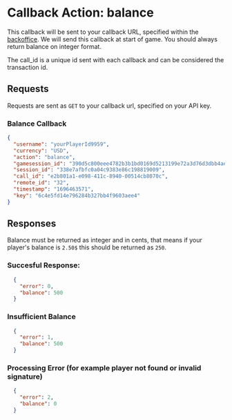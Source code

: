 # Callback Action: balance
This callback will be sent to your callback URL, specified within the [backoffice](/2-backoffice). We will send this callback at start of game. You should always return balance on integer format.

The call_id is a unique id sent with each callback and can be considered the transaction id.

## Requests
Requests are sent as `GET` to your callback url, specified on your API key.
### Balance Callback
```json
{
  "username": "yourPlayerId9959",
  "currency": "USD",
  "action": "balance",
  "gamesession_id": "390d5c800eee4782b3b1bd0169d5213199e72a3d76d3dbb4ae03dc7b9bbdb6c6faba19e1a8a49953ce1bcbb72ec68ab98275063a81859bc40934f798649c6d04",
  "session_id": "338e7afbfc0a04c9383e86c198819009",
  "call_id": "e2b801a1-e098-411c-8940-00514cb8070c",
  "remote_id": "32",
  "timestamp": "1696463571",
  "key": "6c4e5fd14e796284b327bb4f9603aee4"
}
```

## Responses
Balance must be returned as integer and in cents, that means if your player's balance is `2.50$` this should be returned as `250`.
### Succesful Response:
```json
  {
    "error": 0,
    "balance": 500
  }
```

### Insufficient Balance
```json
  {
    "error": 1,
    "balance": 500
  }
```

### Processing Error (for example player not found or invalid signature)
```json
  {
    "error": 2,
    "balance": 0
  }
```
